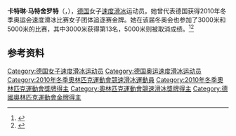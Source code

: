 {{NoteTA|G1=Sports}}
'''卡特琳·马特舍罗特'''（{{lang-de|Katrin Mattscherodt}}，{{bd|1981年|10月26日||}}），[[德国|德国]]女子[[速度滑冰|速度滑冰]]运动员。她曾代表德国获得2010年冬季奥运会速度滑冰比赛女子团体追逐赛金牌。她在该届冬奥会也参加了3000米和5000米的比赛，其中3000米获得第13名，5000米则被取消成绩。<ref>{{Cite web|title=Katrin MATTSCHERODT|url=https://www.olympic.org/katrin-mattscherodt|accessdate=2021-04-06|work=International Olympic Committee|archive-date=2021-01-15|archive-url=https://web.archive.org/web/20210115151746/https://www.olympic.org/katrin-mattscherodt|dead-url=no}}</ref><ref>{{cite web|url=https://www.olympedia.org/athletes/119684|title=Katrin Mattscherodt|work=Olympedia|accessdate=2021-04-07|archive-date=2021-03-18|archive-url=https://web.archive.org/web/20210318183406/https://www.olympedia.org/athletes/119684|dead-url=no}}</ref>

== 参考资料 ==
{{reflist}}

{{奥林匹克运动会速度滑冰比赛女子团体追逐赛冠军}}

{{Authority control}}
{{DEFAULTSORT:Mattscherodt, Katrin}}
[[Category:德国女子速度滑冰运动员|Category:德国女子速度滑冰运动员]]
[[Category:德国奥运速度滑冰运动员|Category:德国奥运速度滑冰运动员]]
[[Category:2010年冬季奧林匹克運動會競速滑冰運動員|Category:2010年冬季奧林匹克運動會競速滑冰運動員]]
[[Category:2010年冬季奧林匹克運動會獎牌得主|Category:2010年冬季奧林匹克運動會獎牌得主]]
[[Category:奧林匹克運動會競速滑冰獎牌得主|Category:奧林匹克運動會競速滑冰獎牌得主]]
[[Category:德國奧林匹克運動會金牌得主|Category:德國奧林匹克運動會金牌得主]]